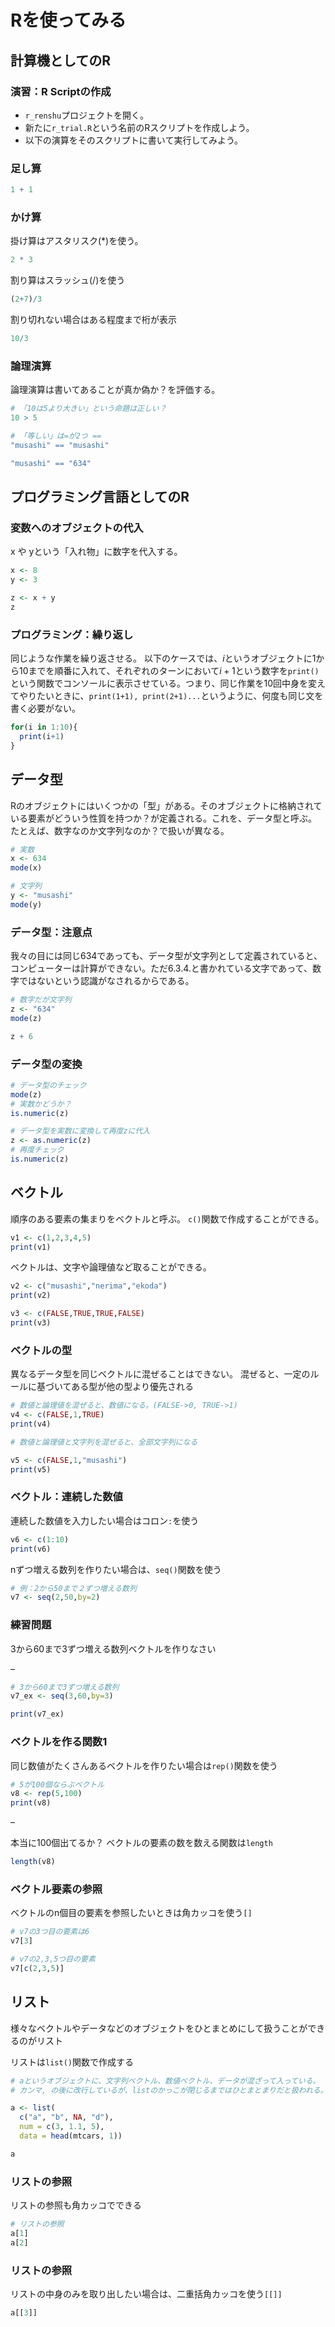 # Rを使ってみる {#letsuse}


## 計算機としてのR

### 演習：R Scriptの作成

- `r_renshu`プロジェクトを開く。
- 新たに`r_trial.R`という名前のRスクリプトを作成しよう。
- 以下の演算をそのスクリプトに書いて実行してみよう。

### 足し算

```r
1 + 1
```

### かけ算

掛け算はアスタリスク(*)を使う。 

```r

2 * 3
```


割り算はスラッシュ(/)を使う

```r

(2+7)/3
```

割り切れない場合はある程度まで桁が表示

```r
10/3
```



### 論理演算

論理演算は書いてあることが真か偽か？を評価する。

```r
# 「10は5より大きい」という命題は正しい？
10 > 5
```

```r
# 「等しい」は=が2つ == 
"musashi" == "musashi"
```

```r
"musashi" == "634"
```


## プログラミング言語としてのR

### 変数へのオブジェクトの代入

x や yという「入れ物」に数字を代入する。

```r
x <- 8
y <- 3

z <- x + y
z
```



### プログラミング：繰り返し

同じような作業を繰り返させる。
以下のケースでは、$i$というオブジェクトに1から10までを順番に入れて、それぞれのターンにおいて$i+1$という数字を`print()`という関数でコンソールに表示させている。つまり、同じ作業を10回中身を変えてやりたいときに、`print(1+1), print(2+1)...`というように、何度も同じ文を書く必要がない。

```r
for(i in 1:10){
  print(i+1)
}
```




## データ型

Rのオブジェクトにはいくつかの「型」がある。そのオブジェクトに格納されている要素がどういう性質を持つか？が定義される。これを、データ型と呼ぶ。
たとえば、数字なのか文字列なのか？で扱いが異なる。

```r
# 実数
x <- 634
mode(x)
```

```r
# 文字列
y <- "musashi"
mode(y)
```


### データ型：注意点

我々の目には同じ634であっても、データ型が文字列として定義されていると、コンピューターは計算ができない。ただ6.3.4.と書かれている文字であって、数字ではないという認識がなされるからである。

```r
# 数字だが文字列
z <- "634"
mode(z)
```

```r
z + 6
```



### データ型の変換



```r
# データ型のチェック
mode(z)
# 実数かどうか？
is.numeric(z)
```

```r
# データ型を実数に変換して再度zに代入
z <- as.numeric(z)
# 再度チェック
is.numeric(z)
```



## ベクトル

順序のある要素の集まりをベクトルと呼ぶ。
`c()`関数で作成することができる。

```r
v1 <- c(1,2,3,4,5)
print(v1)
```

ベクトルは、文字や論理値など取ることができる。

```r
v2 <- c("musashi","nerima","ekoda")
print(v2)
```

```r
v3 <- c(FALSE,TRUE,TRUE,FALSE)
print(v3)
```




### ベクトルの型

異なるデータ型を同じベクトルに混ぜることはできない。
混ぜると、一定のルールに基づいてある型が他の型より優先される


```r
# 数値と論理値を混ぜると、数値になる。(FALSE->0, TRUE->1)
v4 <- c(FALSE,1,TRUE)
print(v4) 
```

```r
# 数値と論理値と文字列を混ぜると、全部文字列になる

v5 <- c(FALSE,1,"musashi")
print(v5)
```



### ベクトル：連続した数値

連続した数値を入力したい場合はコロン`:`を使う

```r
v6 <- c(1:10)
print(v6)
```

nずつ増える数列を作りたい場合は、`seq()`関数を使う

```r
# 例：2から50まで２ずつ増える数列
v7 <- seq(2,50,by=2)
```



### 練習問題

3から60まで3ずつ増える数列ベクトルを作りなさい

--

```r
# 3から60まで3ずつ増える数列
v7_ex <- seq(3,60,by=3)

print(v7_ex)

```



### ベクトルを作る関数1

同じ数値がたくさんあるベクトルを作りたい場合は`rep()`関数を使う

```r
# 5が100個ならぶベクトル
v8 <- rep(5,100)
print(v8)
```
--

本当に100個出てるか？
ベクトルの要素の数を数える関数は`length`

```r
length(v8)
```



### ベクトル要素の参照

ベクトルのn個目の要素を参照したいときは角カッコを使う`[]`

```r
# v7の3つ目の要素は6
v7[3]
```

```r
# v7の2,3,5つ目の要素
v7[c(2,3,5)]
```



## リスト

様々なベクトルやデータなどのオブジェクトをひとまとめにして扱うことができるのがリスト

リストは`list()`関数で作成する

```r
# aというオブジェクトに、文字列ベクトル、数値ベクトル、データが混ざって入っている。
# カンマ, の後に改行しているが、listのかっこが閉じるまではひとまとまりだと扱われる。

a <- list(
  c("a", "b", NA, "d"),
  num = c(3, 1.1, 5),
  data = head(mtcars, 1))

a
```



### リストの参照

リストの参照も角カッコでできる
```r
# リストの参照
a[1]
a[2]
```



### リストの参照

リストの中身のみを取り出したい場合は、二重括角カッコを使う`[[]]`

```r
a[[3]]
```